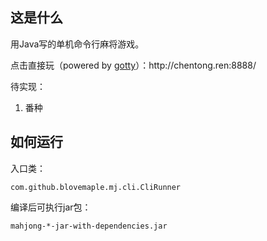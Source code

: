 ==这是什么==
用Java写的单机命令行麻将游戏。

点击直接玩（powered by [https://github.com/yudai/gotty gotty]）：http://chentong.ren:8888/

待实现：
#番种

==如何运行==
入口类：
 com.github.blovemaple.mj.cli.CliRunner
编译后可执行jar包：
 mahjong-*-jar-with-dependencies.jar
